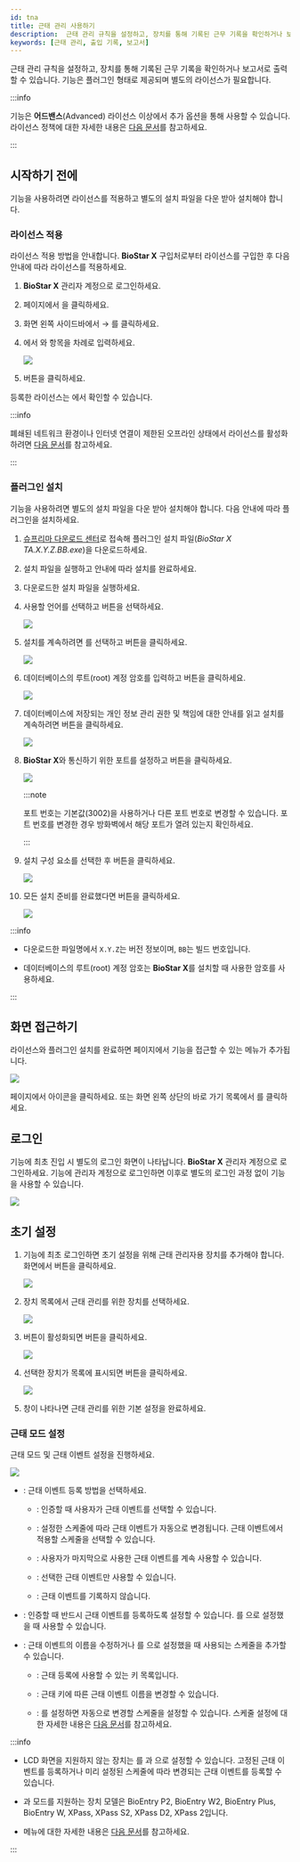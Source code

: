 ```yaml
---
id: tna
title: 근태 관리 사용하기
description:  근태 관리 규칙을 설정하고, 장치를 통해 기록된 근무 기록을 확인하거나 보고서로 출력할 수 있습니다
keywords: [근태 관리, 출입 기록, 보고서]
---
```


근태 관리 규칙을 설정하고, 장치를 통해 기록된 근무 기록을 확인하거나 보고서로 출력할 수 있습니다. <Cmd sid='shell.header.tna' className='normal' /> 기능은 플러그인 형태로 제공되며 별도의 라이선스가 필요합니다.

:::info

<Cmd sid='shell.header.tna' className='normal' /> 기능은 **어드밴스**(Advanced) 라이선스 이상에서 추가 옵션을 통해 사용할 수 있습니다. 라이선스 정책에 대한 자세한 내용은 [다음 문서](licensing#features-add-ons)를 참고하세요.

:::

## 시작하기 전에

<Cmd sid='shell.header.tna' className='normal' /> 기능을 사용하려면 라이선스를 적용하고 별도의 설치 파일을 다운 받아 설치해야 합니다.

### 라이선스 적용

<Cmd sid='shell.header.tna' className='normal' /> 라이선스 적용 방법을 안내합니다. **BioStar X** 구입처로부터 <Cmd sid='shell.header.tna' className='normal' /> 라이선스를 구입한 후 다음 안내에 따라 라이선스를 적용하세요.

1. **BioStar X** 관리자 계정으로 로그인하세요.

1. <Cmd sid='shell.header.launcher' /> 페이지에서 <Cmd sid='shell.header.setting' />을 클릭하세요.

1. 화면 왼쪽 사이드바에서 <Cmd sid='setting.menu.license.root' /> → <Cmd sid='setting.menu.license.biostarXLicense' />를 클릭하세요.

1. <Cmd sid='setting.xlicense.activation' product='2' />에서 <Cmd sid='setting.xlicense.activatedBy' product='2' />와 <Cmd sid='setting.xlicense.activationKey' product='2' /> 항목을 차례로 입력하세요.

    <Image src='/img/biostarx-tutorial-license-online.png' />

1. <Cmd sid='setting.server.license.button.activate' product='2' /> 버튼을 클릭하세요.

등록한 라이선스는 <Cmd sid='setting.xlicense.myLicense' product='2' />에서 확인할 수 있습니다.

:::info

폐쇄된 네트워크 환경이나 인터넷 연결이 제한된 오프라인 상태에서 라이선스를 활성화하려면 [다음 문서](settings-license-biostar-x-license#registering-offline)를 참고하세요.

:::

### 플러그인 설치

<Cmd sid='shell.header.tna' className='normal' /> 기능을 사용하려면 별도의 설치 파일을 다운 받아 설치해야 합니다. 다음 안내에 따라 플러그인을 설치하세요.

1. [슈프리마 다운로드 센터](https://download.supremainc.com/)로 접속해 <Cmd sid='shell.header.tna' className='normal' /> 플러그인 설치 파일(*BioStar X TA.X.Y.Z.BB.exe*)을 다운로드하세요.

1. 설치 파일을 실행하고 안내에 따라 설치를 완료하세요.

1. 다운로드한 설치 파일을 실행하세요.

1. 사용할 언어를 선택하고 <Cmd code='biostar2.install.ok' className='bold'/> 버튼을 선택하세요.

    <Image src='/img/biostarx-install-select-language.png' />

1. 설치를 계속하려면 <Cmd code='biostar2.install.agree' className='bold'/>를 선택하고 <Cmd code='biostar2.install.next' className='bold'/> 버튼을 클릭하세요.

    <Image src='/img/biostarx-tna-install-agree.png' />

1. 데이터베이스의 루트(root) 계정 암호를 입력하고 <Cmd code='biostar2.install.next' className='bold'/> 버튼을 클릭하세요.

    <Image src='/img/biostarx-tna-install-input-db-pw.png' />

1. 데이터베이스에 저장되는 개인 정보 관리 권한 및 책임에 대한 안내를 읽고 설치를 계속하려면 <Cmd code='biostar2.install.next' className='bold'/> 버튼을 클릭하세요.

    <Image src='/img/biostarx-tna-install-read-covenant.png' />

1. **BioStar X**와 통신하기 위한 포트를 설정하고 <Cmd code='biostar2.install.next' className='bold'/> 버튼을 클릭하세요.

    <Image src='/img/biostarx-tna-install-set-port.png' />

    :::note

    포트 번호는 기본값(3002)을 사용하거나 다른 포트 번호로 변경할 수 있습니다. 포트 번호를 변경한 경우 방화벽에서 해당 포트가 열려 있는지 확인하세요.

    :::

1. 설치 구성 요소를 선택한 후 <Cmd code='biostar2.install.next' className='bold'/> 버튼을 클릭하세요.

    <Image src='/img/biostarx-tna-install-additional.png' />

1. 모든 설치 준비를 완료했다면 <Cmd code='biostar2.install.btnInstall' className='bold'/> 버튼을 클릭하세요.

    <Image src='/img/biostarx-tna-install-complete.png' />

:::info

* 다운로드한 파일명에서 `X.Y.Z`는 버전 정보이며, `BB`는 빌드 번호입니다.

* 데이터베이스의 루트(root) 계정 암호는 **BioStar X**를 설치할 때 사용한 암호를 사용하세요.

:::

## <Cmd sid='shell.header.tna' className='bold' /> 화면 접근하기

<Cmd sid='shell.header.tna' className='normal' /> 라이선스와 플러그인 설치를 완료하면 <Cmd sid='shell.header.launcher' /> 페이지에서 <Cmd sid='shell.header.tna' className='normal' /> 기능을 접근할 수 있는 메뉴가 추가됩니다.

<Image src='/img/biostarx-tna-main.png' />

<Cmd sid='shell.header.launcher' /> 페이지에서 <Cmd sid='shell.header.tna' /> 아이콘을 클릭하세요. 또는 화면 왼쪽 상단의 바로 가기 목록에서 <Cmd sid='shell.header.tna' />를 클릭하세요.


## <Cmd sid='shell.header.tna' className='bold' /> 로그인

<Cmd sid='shell.header.tna' className='normal' /> 기능에 최초 진입 시 별도의 로그인 화면이 나타납니다. **BioStar X** 관리자 계정으로 로그인하세요. <Cmd sid='shell.header.tna' className='normal' /> 기능에 관리자 계정으로 로그인하면 이후로 별도의 로그인 과정 없이 <Cmd sid='shell.header.tna' className='normal' /> 기능을 사용할 수 있습니다.

<Image src='/img/biostarx-tna-login.png' />


## 초기 설정

1. <Cmd sid='shell.header.tna' className='normal' /> 기능에 최초 로그인하면 초기 설정을 위해 근태 관리자용 장치를 추가해야 합니다. 화면에서 <Cmd sid='common.setting' product='2' /> 버튼을 클릭하세요.

    <Image src='/img/biostarx-tna-initial-setting.png' />

1. 장치 목록에서 근태 관리를 위한 장치를 선택하세요.

    <Image src='/img/biostarx-tna-initial-setting-register-device.png' />

1. <Cmd sid='setting.register' product='2' /> 버튼이 활성화되면 버튼을 클릭하세요.

    <Image src='/img/biostarx-tna-initial-setting-select-device.png' />

1. 선택한 장치가 <Cmd sid='setting.registerDevices' product='2' /> 목록에 표시되면 <Cmd sid='setting.setting' product='2' /> 버튼을 클릭하세요.

    <Image src='/img/biostarx-tna-initial-setting-selected-device.png' />

1. <Cmd sid='setting.setting' product='2' /> 창이 나타나면 근태 관리를 위한 기본 설정을 완료하세요.

### 근태 모드 설정

근태 모드 및 근태 이벤트 설정을 진행하세요.

<Image src='/img/biostarx-tna-initial-setting-device-setting.png' />

* <Cmd sid='device.info.mode' product='2' />: 근태 이벤트 등록 방법을 선택하세요.

  * <Cmd sid='device.tna.mode.byUser' product='2' />: 인증할 때 사용자가 근태 이벤트를 선택할 수 있습니다.

  * <Cmd sid='device.tna.mode.bySchedule' product='2' />: 설정한 스케줄에 따라 근태 이벤트가 자동으로 변경됩니다. 근태 이벤트에서 적용할 스케줄을 선택할 수 있습니다.

  * <Cmd sid='device.tna.mode.lastChoice' product='2' />: 사용자가 마지막으로 사용한 근태 이벤트를 계속 사용할 수 있습니다.

  * <Cmd sid='device.tna.mode.fixed' product='2' />: 선택한 근태 이벤트만 사용할 수 있습니다.

  * <Cmd sid='device.tna.mode.unused' product='2' />: 근태 이벤트를 기록하지 않습니다.

* <Cmd sid='device.info.tnaRequired' product='2' />: 인증할 때 반드시 근태 이벤트를 등록하도록 설정할 수 있습니다. <Cmd sid='device.info.mode' product='2' />를 <Cmd sid='device.tna.mode.byUser' product='2' />으로 설정했을 때 사용할 수 있습니다.

* <Cmd sid='device.info.tnaEvent' product='2' />: 근태 이벤트의 이름을 수정하거나 <Cmd sid='device.info.mode' product='2' />를 <Cmd sid='device.tna.mode.bySchedule' product='2' />으로 설정했을 때 사용되는 스케줄을 추가할 수 있습니다.

  * <Cmd sid='device.tna.eventKey' product='2' />: 근태 등록에 사용할 수 있는 키 목록입니다.

  * <Cmd sid='device.tna.label' product='2' />: 근태 키에 따른 근태 이벤트 이름을 변경할 수 있습니다.

  * <Cmd sid='device.tna.schedule' product='2' />: <Cmd sid='device.info.mode' product='2' />를 <Cmd sid='device.tna.mode.bySchedule' product='2' /> 설정하면 자동으로 변경할 스케줄을 설정할 수 있습니다. 스케줄 설정에 대한 자세한 내용은 [다음 문서](settings-schedule)를 참고하세요.

:::info

* LCD 화면을 지원하지 않는 장치는 <Cmd sid='device.info.mode' product='2' />를 <Cmd sid='device.tna.mode.bySchedule' product='2' />과 <Cmd sid='device.tna.mode.fixed' product='2' />으로 설정할 수 있습니다. 고정된 근태 이벤트를 등록하거나 미리 설정된 스케줄에 따라 변경되는 근태 이벤트를 등록할 수 있습니다. 

* <Cmd sid='device.tna.mode.bySchedule' product='2' />과 <Cmd sid='device.tna.mode.fixed' product='2' /> 모드를 지원하는 장치 모델은 BioEntry P2, BioEntry W2, BioEntry Plus, BioEntry W, XPass, XPass S2, XPass D2, XPass 2입니다.

* <Cmd sid='setting.setting' product='2' /> 메뉴에 대한 자세한 내용은 [다음 문서](tna-settings)를 참고하세요.

:::